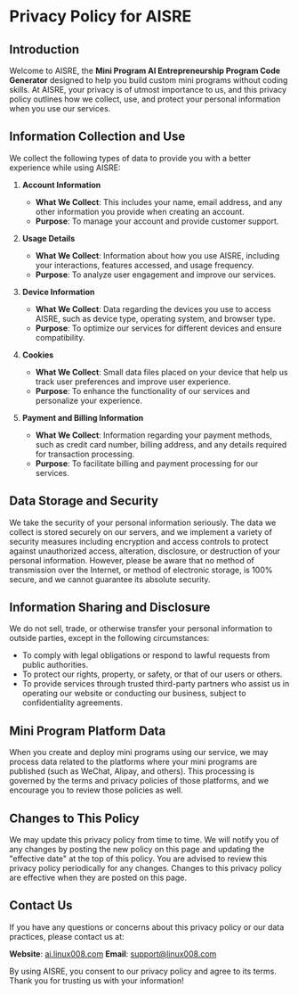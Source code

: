 # Privacy Policy for AISRE

## Introduction

Welcome to AISRE, the **Mini Program AI Entrepreneurship Program Code Generator** designed to help you build custom mini programs without coding skills. At AISRE, your privacy is of utmost importance to us, and this privacy policy outlines how we collect, use, and protect your personal information when you use our services.

## Information Collection and Use

We collect the following types of data to provide you with a better experience while using AISRE:

1. **Account Information**

   - **What We Collect**: This includes your name, email address, and any other information you provide when creating an account.
   - **Purpose**: To manage your account and provide customer support.

2. **Usage Details**

   - **What We Collect**: Information about how you use AISRE, including your interactions, features accessed, and usage frequency.
   - **Purpose**: To analyze user engagement and improve our services.

3. **Device Information**

   - **What We Collect**: Data regarding the devices you use to access AISRE, such as device type, operating system, and browser type.
   - **Purpose**: To optimize our services for different devices and ensure compatibility.

4. **Cookies**

   - **What We Collect**: Small data files placed on your device that help us track user preferences and improve user experience.
   - **Purpose**: To enhance the functionality of our services and personalize your experience.

5. **Payment and Billing Information**
   - **What We Collect**: Information regarding your payment methods, such as credit card number, billing address, and any details required for transaction processing.
   - **Purpose**: To facilitate billing and payment processing for our services.

## Data Storage and Security

We take the security of your personal information seriously. The data we collect is stored securely on our servers, and we implement a variety of security measures including encryption and access controls to protect against unauthorized access, alteration, disclosure, or destruction of your personal information. However, please be aware that no method of transmission over the Internet, or method of electronic storage, is 100% secure, and we cannot guarantee its absolute security.

## Information Sharing and Disclosure

We do not sell, trade, or otherwise transfer your personal information to outside parties, except in the following circumstances:

- To comply with legal obligations or respond to lawful requests from public authorities.
- To protect our rights, property, or safety, or that of our users or others.
- To provide services through trusted third-party partners who assist us in operating our website or conducting our business, subject to confidentiality agreements.

## Mini Program Platform Data

When you create and deploy mini programs using our service, we may process data related to the platforms where your mini programs are published (such as WeChat, Alipay, and others). This processing is governed by the terms and privacy policies of those platforms, and we encourage you to review those policies as well.

## Changes to This Policy

We may update this privacy policy from time to time. We will notify you of any changes by posting the new policy on this page and updating the "effective date" at the top of this policy. You are advised to review this privacy policy periodically for any changes. Changes to this privacy policy are effective when they are posted on this page.

## Contact Us

If you have any questions or concerns about this privacy policy or our data practices, please contact us at:

**Website**: [ai.linux008.com](https://ai.linux008.com)
**Email**: [support@linux008.com](mailto:support@linux008.com)

By using AISRE, you consent to our privacy policy and agree to its terms. Thank you for trusting us with your information!
